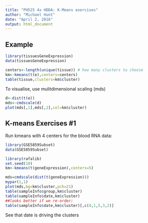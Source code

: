 ```yaml
---
title: "PH525 4x HDDA: K-Means exercises"
author: "Michael Hunt"
date: "April 2, 2016"
output: html_document
---
```


## Example

```r
library(tissuesGeneExpression)
data(tissuesGeneExpression)
```

```r
centers<-length(unique(tissue)) # how many clusters to choose
km<-kmeans(t(e),centers=centers)
table(tissue,clusters=km$cluster)
```

To visualise, use mulitdimensional scaling (mds)

```r
d<-dist(t(e))
mds<-cmdscale(d)
plot(mds[,1],mds[,2],col=km$cluster)
```

## K-means Exercises #1

Run kmeans with 4 centers for the blood RNA data:

```r
library(GSE5859Subset)
data(GSE5859Subset)
```

```r
library(rafalib)
set.seed(10)
km<-kmeans(t(geneExpression),centers=5)

mds=cmdscale(dist(t(geneExpression)))
mypar(1,1)
plot(mds,bg=km$cluster,pch=21)
table(sampleInfo$group,km$cluster)
table(sampleInfo$date,km$cluster)
##looks better if we re-order:
table(sampleInfo$date,km$cluster)[,c(4,1,5,3,2)]
```

See that date is driving the clusters

